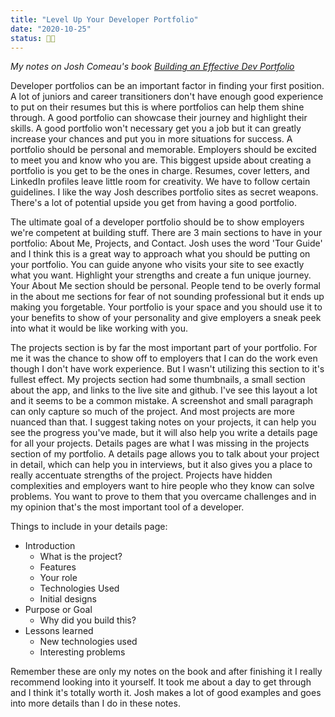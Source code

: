 ```yaml
---
title: "Level Up Your Developer Portfolio"
date: "2020-10-25"
status: 👩‍🌾
---
```


_My notes on Josh Comeau's book [Building an Effective Dev Portfolio](https://joshwcomeau.com/effective-portfolio/)_

Developer portfolios can be an important factor in finding your first position. A lot of juniors and career transitioners don't have enough good experience to put on their resumes but this is where portfolios can help them shine through. A good portfolio can showcase their journey and highlight their skills. A good portfolio won't necessary get you a job but it can greatly increase your chances and put you in more situations for success. A portfolio should be personal and memorable. Employers should be excited to meet you and know who you are. This biggest upside about creating a portfolio is you get to be the ones in charge. Resumes, cover letters, and LinkedIn profiles leave little room for creativity. We have to follow certain guidelines. I like the way Josh describes portfolio sites as secret weapons. There's a lot of potential upside you get from having a good portfolio.

The ultimate goal of a developer portfolio should be to show employers we're competent at building stuff. There are 3 main sections to have in your portfolio: About Me, Projects, and Contact. Josh uses the word 'Tour Guide' and I think this is a great way to approach what you should be putting on your portfolio. You can guide anyone who visits your site to see exactly what you want. Highlight your strengths and create a fun unique journey. Your About Me section should be personal. People tend to be overly formal in the about me sections for fear of not sounding professional but it ends up making you forgetable. Your portfolio is your space and you should use it to your benefits to show of your personality and give employers a sneak peek into what it would be like working with you.

The projects section is by far the most important part of your portfolio. For me it was the chance to show off to employers that I can do the work even though I don't have work experience. But I wasn't utilizing this section to it's fullest effect. My projects section had some thumbnails, a small section about the app, and links to the live site and github. I've see this layout a lot and it seems to be a common mistake. A screenshot and small paragraph can only capture so much of the project. And most projects are more nuanced than that. I suggest taking notes on your projects, it can help you see the progress you've made, but it will also help you write a details page for all your projects. Details pages are what I was missing in the projects section of my portfolio. A details page allows you to talk about your project in detail, which can help you in interviews, but it also gives you a place to really accentuate strengths of the project. Projects have hidden complexities and employers want to hire people who they know can solve problems. You want to prove to them that you overcame challenges and in my opinion that's the most important tool of a developer.

Things to include in your details page:
- Introduction
  - What is the project?
  - Features
  - Your role
  - Technologies Used
  - Initial designs
- Purpose or Goal
  - Why did you build this?
- Lessons learned
  - New technologies used
  - Interesting problems

Remember these are only my notes on the book and after finishing it I really recommend looking into it yourself. It took me about a day to get through and I think it's totally worth it. Josh makes a lot of good examples and goes into more details than I do in these notes.
